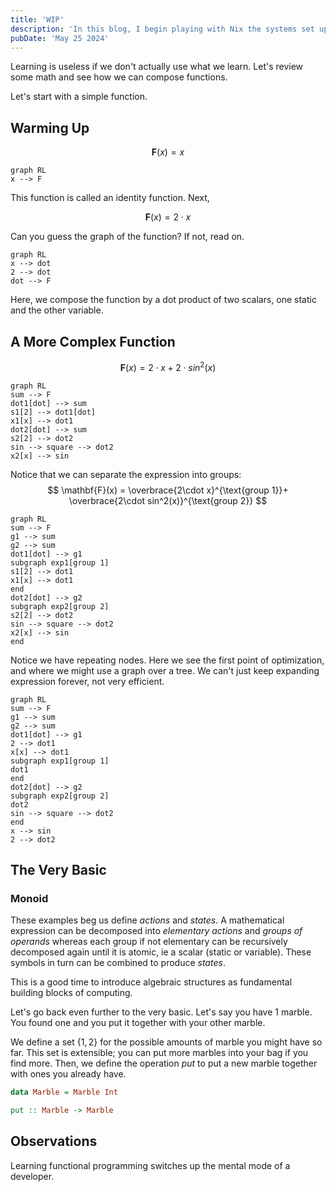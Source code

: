 ```yaml
---
title: 'WIP'
description: 'In this blog, I begin playing with Nix the systems set up and config manager.'
pubDate: 'May 25 2024'
---
```

Learning is useless if we don't actually use what we learn. Let's review some math and see how we can compose functions.

Let's start with a simple function.

## Warming Up

$$
\mathbf{F}(x) = x
$$

```mermaid
graph RL
x --> F
```

This function is called an identity function. Next,

$$
\mathbf{F}(x) = 2\cdot x
$$

Can you guess the graph of the function? If not, read on.

```mermaid
graph RL
x --> dot
2 --> dot
dot --> F
```

Here, we compose the function by a dot product of two scalars, one static and the other variable.

## A More Complex Function
$$
\mathbf{F}(x) = 2\cdot x+2\cdot sin^2(x)
$$

```mermaid
graph RL
sum --> F
dot1[dot] --> sum
s1[2] --> dot1[dot]
x1[x] --> dot1
dot2[dot] --> sum
s2[2] --> dot2
sin --> square --> dot2
x2[x] --> sin
```

Notice that we can separate the expression into groups:
$$
\mathbf{F}(x) =
\overbrace{2\cdot x}^{\text{group 1}}+
\overbrace{2\cdot sin^2(x)}^{\text{group 2}}
$$

```mermaid
graph RL
sum --> F
g1 --> sum
g2 --> sum
dot1[dot] --> g1
subgraph exp1[group 1]
s1[2] --> dot1
x1[x] --> dot1
end
dot2[dot] --> g2
subgraph exp2[group 2]
s2[2] --> dot2
sin --> square --> dot2
x2[x] --> sin
end
```

Notice we have repeating nodes. Here we see the first point of optimization, and where we might use a graph over a tree. We can't just keep expanding expression forever, not very efficient.

```mermaid
graph RL
sum --> F
g1 --> sum
g2 --> sum
dot1[dot] --> g1
2 --> dot1
x[x] --> dot1
subgraph exp1[group 1]
dot1
end
dot2[dot] --> g2
subgraph exp2[group 2]
dot2
sin --> square --> dot2
end
x --> sin
2 --> dot2
```

## The Very Basic

### Monoid

These examples beg us define *actions* and *states*. A mathematical expression can be decomposed into *elementary actions* and *groups of operands* whereas each group if not elementary can be recursively decomposed again until it is atomic, ie a scalar (static or variable). These symbols in turn can be combined to produce *states*.

This is a good time to introduce algebraic structures as fundamental building blocks of computing.

Let's go back even further to the very basic. Let's say you have 1 marble. You found one and you put it together with your other marble.

We define a set $\{1, 2\}$ for the possible amounts of marble you might have so far. This set is extensible; you can put more marbles into your bag if you find more. Then, we define the operation $put$ to put a new marble together with ones you already have.

```haskell
data Marble = Marble Int

put :: Marble -> Marble
```

## Observations

Learning functional programming switches up the mental mode of a developer.
